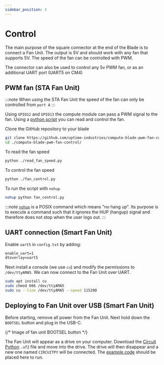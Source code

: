 ```yaml
---
sidebar_position: 3
---
```


# Control

The main purpose of the square connector at the end of the Blade is to connect a Fan Unit.
The output is 5V and should work with any fan that supports 5V.
The speed of the fan can be controlled with PWM.

The connector can also be used to control any 5v PWM fan, or as an additional UART port (UART5 on CM4)

## PWM fan (STA Fan Unit)

:::note
When using the STA Fan Unit the speed of the fan can only be controlled from `port A`
:::

Using `GPIO12` and `GPIO13` the compute module can pass a PWM signal to the fan. Using a [python script](https://github.com/uptime-industries/compute-blade-pwm-fan-control) you can read and control the fan.

Clone the GitHub repository to your blade
```bash
git clone https://github.com/uptime-industries/compute-blade-pwm-fan-control.git
cd ./compute-blade-pwm-fan-control/
```
To read the fan speed
```bash
python ./read_fan_speed.py
```
To control the fan speed
```bash
python ./fan_control.py
```
To run the script with `nohup`
```bash
nohup python fan_control.py
```
:::note
[`nohup`](https://en.wikipedia.org/wiki/Nohup) is a POSIX command which means "no hang up".
Its purpose is to execute a command such that it ignores the HUP (hangup) signal
and therefore does not stop when the user logs out.
:::

## UART connection (Smart Fan Unit)

Enable `uart5` in `config.txt` by adding:

```txt
enable_uart=1
dtoverlay=uart5
```

Next install a console (we use `cu`) and modify the permissions to `/dev/ttyAMA5`. We can now connect to the Fan Unit over UART.

```bash
sudo apt install cu
sudo chmod 666 /dev/ttyAMA5
sudo cu --line /dev/ttyAMA5 --speed 115200
```

## Deploying to Fan Unit over USB (Smart Fan Unit)
Before starting, remove all power from the Fan Unit. Next hold down the `BOOTSEL` button and plug in the USB-C. 

{/* Image of fan unit BOOTSEL button */}

The Fan Unit will appear as a drive on your computer. Download the [Circuit Python](https://circuitpython.org/board/raspberry_pi_pico/) `.uf2` file and move into the drive.
The drive will then disappear and a new one named `CIRCUITPY` will be connected. The [example code](https://github.com/uptime-industries/circuitpy-fan-unit) should be placed here to run.
